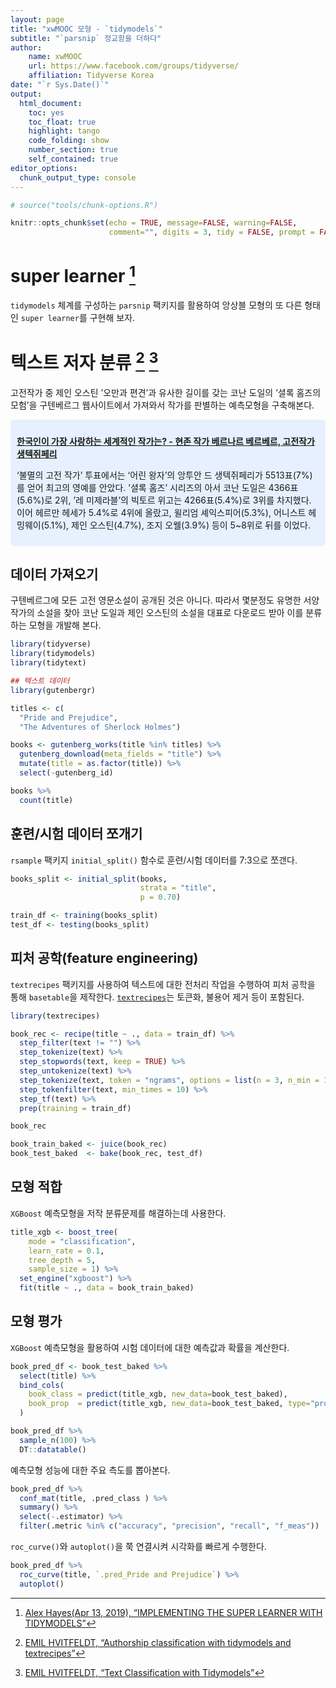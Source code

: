 ```yaml
---
layout: page
title: "xwMOOC 모형 - `tidymodels`"
subtitle: "`parsnip` 정교함을 더하다"
author:
    name: xwMOOC
    url: https://www.facebook.com/groups/tidyverse/
    affiliation: Tidyverse Korea
date: "`r Sys.Date()`"
output:
  html_document: 
    toc: yes
    toc_float: true
    highlight: tango
    code_folding: show
    number_section: true
    self_contained: true
editor_options: 
  chunk_output_type: console
---
```

 
``` r
# source("tools/chunk-options.R")

knitr::opts_chunk$set(echo = TRUE, message=FALSE, warning=FALSE,
                      comment="", digits = 3, tidy = FALSE, prompt = FALSE, fig.align = 'center')
```

# super learner [^tidymodels-super-learner] {#tidymodels-super-learner}

[^tidymodels-super-learner]: [Alex Hayes(Apr 13, 2019), "IMPLEMENTING THE SUPER LEARNER WITH TIDYMODELS"](https://www.alexpghayes.com/blog/implementing-the-super-learner-with-tidymodels/)

`tidymodels` 체계를 구성하는 `parsnip` 팩키지를 활용하여 앙상블 모형의 또 다른 형태인 `super learner`를 구현해 보자.

# 텍스트 저자 분류 [^tidymodels-text-classification] [^text-tidymodels] {#tidymodels-text-classification}

[^tidymodels-text-classification]: [EMIL HVITFELDT, "Authorship classification with tidymodels and textrecipes"](https://www.hvitfeldt.me/blog/authorship-classification-with-tidymodels-and-textrecipes/)

[^text-tidymodels]: [EMIL HVITFELDT, "Text Classification with Tidymodels"](https://www.hvitfeldt.me/blog/text-classification-with-tidymodels/)

고전작가 중 제인 오스틴 '오만과 편견'과 유사한 길이를 갖는 코난 도일의 '셜록 홈즈의 모험'을 구텐베르그 웹사이트에서 가져와서 작가를 판별하는 예측모형을 구축해본다.

<style>
div.blue { background-color:#e6f0ff; border-radius: 5px; padding: 10px;}
</style>
<div class = "blue">

**[한국인이 가장 사랑하는 세계적인 작가는? - 현존 작가 베르나르 베르베르, 고전작가 생텍쥐페리](http://www.econovill.com/news/articleView.html?idxno=219074)**

'불멸의 고전 작가' 투표에서는 '어린 왕자'의 앙투안 드 생텍쥐페리가 5513표(7%)를 얻어 최고의 영예를 안았다. '셜록 홈즈' 시리즈의 아서 코난 도일은 4366표(5.6%)로 2위, '레 미제라블'의 빅토르 위고는 4266표(5.4%)로 3위를 차지했다. 이어 헤르만 헤세가 5.4%로 4위에 올랐고, 윌리엄 셰익스피어(5.3%), 어니스트 헤밍웨이(5.1%), 제인 오스틴(4.7%), 조지 오웰(3.9%) 등이 5~8위로 뒤를 이었다. 

</div>

## 데이터 가져오기 {#tidymodels-text-data}

구텐베르그에 모든 고전 영문소설이 공개된 것은 아니다. 따라서 몇분정도 유명한 서양작가의 소설을 찾아 코난 도일과 제인 오스틴의 소설을 대표로 다운로드 받아 이를 분류하는 모형을 개발해 본다.

```r
library(tidyverse)
library(tidymodels)
library(tidytext)

## 텍스트 데이터
library(gutenbergr)

titles <- c(
  "Pride and Prejudice",
  "The Adventures of Sherlock Holmes")

books <- gutenberg_works(title %in% titles) %>%
  gutenberg_download(meta_fields = "title") %>%
  mutate(title = as.factor(title)) %>%
  select(-gutenberg_id)

books %>% 
  count(title)
```

## 훈련/시험 데이터 쪼개기 {#tidytext-split}

`rsample` 팩키지 `initial_split()` 함수로 훈련/시험 데이터를 7:3으로 쪼갠다.

```r
books_split <- initial_split(books, 
                             strata = "title", 
                             p = 0.70)

train_df <- training(books_split)
test_df <- testing(books_split)
```

## 피처 공학(feature engineering) {#tidytext-feature-engineering}

`textrecipes` 팩키지를 사용하여 텍스트에 대한 전처리 작업을 수행하여 피처 공학을 통해 `basetable`을 제작한다.
[`textrecipes`](https://github.com/tidymodels/textrecipes)는 토큰화, 불용어 제거 등이 포함된다.

```r
library(textrecipes)

book_rec <- recipe(title ~ ., data = train_df) %>%
  step_filter(text != "") %>%
  step_tokenize(text) %>%
  step_stopwords(text, keep = TRUE) %>%
  step_untokenize(text) %>%
  step_tokenize(text, token = "ngrams", options = list(n = 3, n_min = 1)) %>%
  step_tokenfilter(text, min_times = 10) %>%
  step_tf(text) %>%
  prep(training = train_df)

book_rec

book_train_baked <- juice(book_rec)
book_test_baked  <- bake(book_rec, test_df)
```


## 모형 적합 {#tidytext-fit}

`XGBoost` 예측모형을 저작 분류문제를 해결하는데 사용한다.

```r
title_xgb <- boost_tree(
    mode = "classification",
    learn_rate = 0.1,
    tree_depth = 5,
    sample_size = 1) %>%
  set_engine("xgboost") %>%
  fit(title ~ ., data = book_train_baked)
```


## 모형 평가 {#tidytext-evaluate}

`XGBoost` 예측모형을 활용하여 시험 데이터에 대한 예측값과 확률을 계산한다.

```r
book_pred_df <- book_test_baked %>%
  select(title) %>%
  bind_cols(
    book_class = predict(title_xgb, new_data=book_test_baked),
    book_prop  = predict(title_xgb, new_data=book_test_baked, type="prob")
  )

book_pred_df %>% 
  sample_n(100) %>% 
  DT::datatable()
```

예측모형 성능에 대한 주요 측도를 뽑아본다.

```r
book_pred_df %>%
  conf_mat(title, .pred_class ) %>%
  summary() %>% 
  select(-.estimator) %>%
  filter(.metric %in% c("accuracy", "precision", "recall", "f_meas")) 
```

`roc_curve()`와 `autoplot()`을 쭉 연결시켜 시각화를 빠르게 수행한다.

```r
book_pred_df %>% 
  roc_curve(title, `.pred_Pride and Prejudice`) %>%
  autoplot()
```

